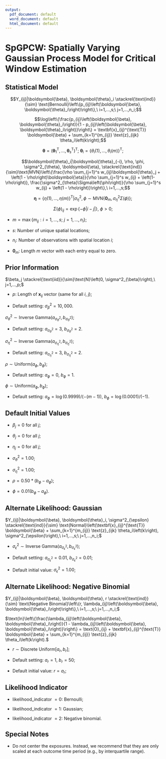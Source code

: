 ```yaml
---
output:
  pdf_document: default
  word_document: default
  html_document: default
---
```

# SpGPCW: Spatially Varying Gaussian Process Model for Critical Window Estimation

## Statistical Model
$$Y_{ij}|\boldsymbol{\beta}, \boldsymbol{\theta}_i \stackrel{\text{ind}}{\sim} \text{Bernoulli}\left\{p_{ij}\left(\boldsymbol{\beta}, \boldsymbol{\theta}_i\right)\right\},\ i=1,...,s;\ j=1,...,n_i;$$

$$\log\left\{\frac{p_{ij}\left(\boldsymbol{\beta}, \boldsymbol{\theta}_i\right)}{1 - p_{ij}\left(\boldsymbol{\beta}, \boldsymbol{\theta}_i\right)}\right\} = \textbf{x}_{ij}^{\text{T}} \boldsymbol{\beta} + \sum_{k=1}^{m_{ij}} \text{z}_{ijk} \theta_i\left(k\right);$$

$$\boldsymbol{\theta}= \left(\boldsymbol{\theta}_1^{\text{T}}, ..., \boldsymbol{\theta}_s^{\text{T}}\right)^{\text{T}};\ \boldsymbol{\theta}_i=\left\{\theta_i\left(1\right), ..., \theta_i\left(m\right)\right\}^{\text{T}};$$

$$\boldsymbol{\theta}_i|\boldsymbol{\theta}_{-i}, \rho, \phi, \sigma^2_{\theta}, \boldsymbol{\eta}, \stackrel{\text{ind}}{\sim}\text{MVN}\left\{\frac{\rho \sum_{j=1}^s w_{ij}\boldsymbol{\theta}_j + \left(1 - \rho\right)\boldsymbol{\eta}}{\rho \sum_{j=1}^s w_{ij} + \left(1-\rho\right)}, \frac{\sigma^2_{\theta}\Sigma\left(\phi\right)}{\rho \sum_{j=1}^s w_{ij} + \left(1 - \rho\right)}\right\},\ i=1,...,s;$$

$$\boldsymbol{\eta}=\left\{\eta\left(1\right), ..., \eta\left(m\right)\right\}^{\text{T}}| \sigma^2_{\eta}, \phi \sim \text{MVN}\left\{\boldsymbol{0}_m, \sigma^2_{\eta}\Sigma\left(\phi\right)\right\};$$

$$\Sigma\left(\phi\right)_{ij} = \exp\left\{-\phi |i-j|\right\},\ \phi > 0;$$

* $m = \max\left\{m_{ij}: i=1,...,s;\ j=1,...,n_i\right\};$

* $s$: Number of unique spatial locations;

* $n_i$:  Number of observations with spatial location $i$;

* $\boldsymbol{0}_m$: Length $m$ vector with each entry equal to zero.

## Prior Information
$\beta_j \stackrel{\text{iid}}{\sim}\text{N}\left(0, \sigma^2_{\beta}\right),\ j=1,...,p;$

* $p$: Length of $\textbf{x}_{ij}$ vector (same for all $i$, $j$);

* Default setting: $\sigma^2_{\beta} = 10,000.$

$\sigma^2_{\theta} \sim \text{Inverse Gamma}\left(a_{\sigma^2_{\theta}}, b_{\sigma^2_{\theta}}\right);$

* Default setting: $a_{\sigma^2_{\theta}} = 3$, $b_{\sigma^2_{\theta}} = 2.$

$\sigma^2_{\eta} \sim \text{Inverse Gamma}\left(a_{\sigma^2_{\eta}}, b_{\sigma^2_{\eta}}\right);$

* Default setting: $a_{\sigma^2_{\eta}} = 3$, $b_{\sigma^2_{\eta}} = 2.$

$\rho \sim \text{Uniform}\left(a_{\phi}, b_{\phi}\right);$

* Default setting: $a_{\phi} = 0,\ b_{\phi} = 1.$

$\phi \sim \text{Uniform}\left(a_{\phi}, b_{\phi}\right);$

* Default setting: $a_{\phi} = \log(0.9999)/(-(m-1))$, $b_{\phi} = \log(0.0001)/(-1).$

## Default Initial Values
* $\beta_j = 0$ for all $j$;

* $\theta_j = 0$ for all $j$;

* $\eta_j = 0$ for all $j$;

* $\sigma^2_{\theta} = 1.00$;

* $\sigma^2_{\eta} = 1.00$;

* $\rho = 0.50*\left(b_{\phi} - a_{\phi}\right)$;

* $\phi = 0.01\left(b_{\phi} - a_{\phi}\right)$.

## Alternate Likelihood: Gaussian
$Y_{ij}|\boldsymbol{\beta}, \boldsymbol{\theta}_i, \sigma^2_{\epsilon} \stackrel{\text{ind}}{\sim} \text{Normal}\left(\textbf{x}_{ij}^{\text{T}} \boldsymbol{\beta} + \sum_{k=1}^{m_{ij}} \text{z}_{ijk} \theta_i\left(k\right), \sigma^2_{\epsilon}\right),\ i=1,...,s;\ j=1,...,n_i;$

* $\sigma^2_{\epsilon} \sim \text{Inverse Gamma}\left(a_{\sigma^2_{\epsilon}}, b_{\sigma^2_{\epsilon}}\right);$ 

* Default setting: $a_{\sigma^2_{\epsilon}} = 0.01$, $b_{\sigma^2_{\epsilon}} = 0.01$; 

* Default initial value: $\sigma^2_{\epsilon} = 1.00$;

## Alternate Likelihood: Negative Binomial
$Y_{ij}|\boldsymbol{\beta}, \boldsymbol{\theta}, r \stackrel{\text{ind}}{\sim} \text{Negative Binomial}\left\{r, \lambda_{ij}\left(\boldsymbol{\beta}, \boldsymbol{\theta}_i\right)\right\},\ i=1,...,s;\ j=1,...,n_i;$

$\text{ln}\left\{\frac{\lambda_{ij}\left(\boldsymbol{\beta}, \boldsymbol{\theta}_i\right)}{1 - \lambda_{ij}\left(\boldsymbol{\beta}, \boldsymbol{\theta}_i\right)}\right\} = \text{O}_{ij} + \textbf{x}_{ij}^{\text{T}} \boldsymbol{\beta} + \sum_{k=1}^{m_{ij}} \text{z}_{ijk} \theta_i\left(k\right).$

* $r \sim \text{Discrete Uniform}\left[a_r, b_r\right];$ 

* Default setting: $a_r = 1$, $b_r = 50$; 

* Default initial value: $r = a_r$;

## Likelihood Indicator
* likelihood_indicator $= 0$: Bernoulli; 

* likelihood_indicator $= 1$: Gaussian;

* likelihood_indicator $= 2$: Negative binomial.

## Special Notes
* Do not center the exposures. Instead, we recommend that they are only scaled at each outcome time period (e.g., by interquartile range).

